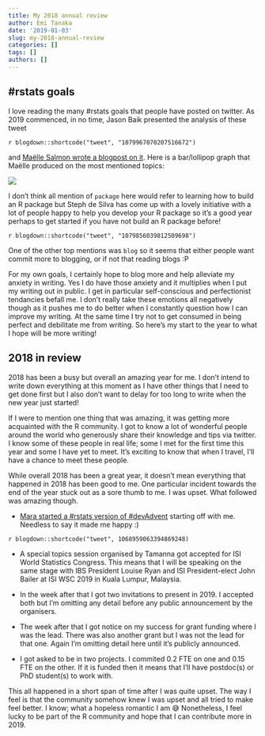 ```yaml
---
title: My 2018 annual review
author: Emi Tanaka
date: '2019-01-03'
slug: my-2018-annual-review
categories: []
tags: []
authors: []
---
```



## #rstats goals

I love reading the many #rstats goals that people have posted on twitter. As 2019 commenced, in no time, Jason Baik presented the analysis of these tweet 

`r blogdown::shortcode("tweet", "1079967070207516672")`


and [Maëlle Salmon wrote a blogpost on it](https://masalmon.eu/2019/01/01/r-goals/). Here is a bar/lollipop graph that Maëlle produced on the most mentioned topics:

![](https://masalmon.eu/figure/source/2019-01-01-r-goals/lollipop.png)

I don't think all mention of `package` here would refer to learning how to build an R package but Steph de Silva has come up with a lovely initiative with a lot of people happy to help you develop your R package so it's a good year perhaps to get started if you have not build an R package before!

`r blogdown::shortcode("tweet", "1079856039812509698")`

One of the other top mentions was `blog` so it seems that either people want commit more to blogging, or if not that reading blogs :P

For my own goals, I certainly hope to blog more and help alleviate my anxiety in writing. Yes I do have those anxiety and it multiplies when I put my writing out in public. I get in particular self-conscious and perfectionist tendancies befall me. I don't really take these emotions all negatively though as it pushes me to do better when I constantly question how I can improve my writing. At the same time I try not to get consumed in being perfect and debilitate me from writing. So here's my start to the year to what I hope will be more writing!    


## 2018 in review

2018 has been a busy but overall an amazing year for me. I don't intend to write down everything at this moment as I have other things that I need to get done first but I also don't want to delay for too long to write when the new year just started!

If I were to mention one thing that was amazing, it was getting more acquainted with the R community. I got to know a lot of wonderful people around the world who generously share their knowledge and tips via twitter. I know some of these people in real life; some I met for the first time this year and some I have yet to meet. It's exciting to know that when I travel, I'll have a chance to meet these people. 

While overall 2018 has been a great year, it doesn't mean everything that happened in 2018 has been good to me. One particular incident towards the end of the year stuck out as a sore thumb to me. I was upset. What followed was amazing though. 

* [Mara started a #rstats version of #devAdvent](https://twitter.com/i/moments/1069591090674786305) starting off with me. Needless to say it made me happy :)



`r blogdown::shortcode("tweet", 1068959063394869248)`


* A special topics session organised by Tamanna got accepted for ISI World Statistics Congress. This means that I will be speaking on the same stage with IBS President Louise Ryan and ISI President-elect John Bailer at ISI WSC 2019 in Kuala Lumpur, Malaysia. 

* In the week after that I got two invitations to present in 2019. I accepted both but I'm omitting any detail before any public announcement by the organisers. 

* The week after that I got notice on my success for grant funding where I was the lead. There was also another grant but I was not the lead for that one. Again I'm omitting detail here until it's publicly announced. 

* I got asked to be in two projects. I commited 0.2 FTE on one and 0.15 FTE on the other. If it is funded then it means that I'll have postdoc(s) or PhD student(s) to work with. 

This all happened in a short span of time after I was quite upset. The way I feel is that the community somehow knew I was upset and all tried to make feel better. I know; what a hopeless romantic I am 😅
 Nonetheless, I feel lucky to be part of the R community and hope that I can contribute more in 2019.